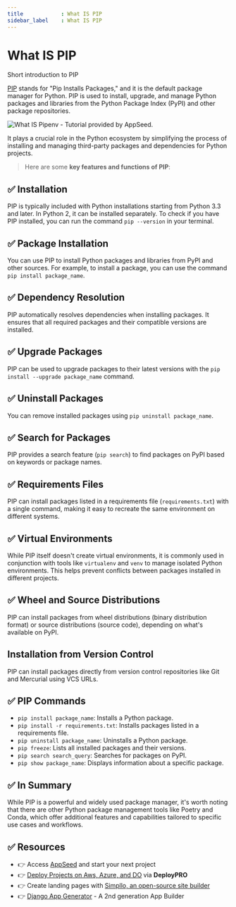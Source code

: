 ```yaml
---
title            : What IS PIP
sidebar_label    : What IS PIP 
---
```


# What IS PIP

<SubHeading> Short introduction to PIP </SubHeading>

[PIP](https://pip.pypa.io/en/stable/) stands for "Pip Installs Packages," and it is the default package manager for Python. 
PIP is used to install, upgrade, and manage Python packages and libraries from the Python Package Index (PyPI) and other package repositories. 

![What IS Pipenv - Tutorial provided by AppSeed.](https://github-production-user-asset-6210df.s3.amazonaws.com/51070104/269008856-f4b5efaf-5313-4260-ba18-44645a058c2d.jpg) 

It plays a crucial role in the Python ecosystem by simplifying the process of installing and managing third-party packages and dependencies for Python projects.

> Here are some **key features and functions of PIP**:

## ✅ **Installation** 

PIP is typically included with Python installations starting from Python 3.3 and later. In Python 2, it can be installed separately. 
To check if you have PIP installed, you can run the command `pip --version` in your terminal.

## ✅ **Package Installation** 

You can use PIP to install Python packages and libraries from PyPI and other sources. For example, to install a package, you can use the command `pip install package_name`.

## ✅ **Dependency Resolution** 

PIP automatically resolves dependencies when installing packages. It ensures that all required packages and their compatible versions are installed.

## ✅ **Upgrade Packages** 

PIP can be used to upgrade packages to their latest versions with the `pip install --upgrade package_name` command.

## ✅ **Uninstall Packages** 

You can remove installed packages using `pip uninstall package_name`.

## ✅ **Search for Packages** 

PIP provides a search feature (`pip search`) to find packages on PyPI based on keywords or package names.

## ✅ **Requirements Files** 

PIP can install packages listed in a requirements file (`requirements.txt`) with a single command, making it easy to recreate the same environment on different systems.

## ✅ **Virtual Environments** 

While PIP itself doesn't create virtual environments, it is commonly used in conjunction with tools like `virtualenv` and `venv` to manage isolated Python environments. 
This helps prevent conflicts between packages installed in different projects.

## ✅ **Wheel and Source Distributions** 

PIP can install packages from wheel distributions (binary distribution format) or source distributions (source code), depending on what's available on PyPI.

## **Installation from Version Control** 

PIP can install packages directly from version control repositories like Git and Mercurial using VCS URLs.

## ✅ **PIP Commands**

- `pip install package_name`: Installs a Python package.
- `pip install -r requirements.txt`: Installs packages listed in a requirements file.
- `pip uninstall package_name`: Uninstalls a Python package.
- `pip freeze`: Lists all installed packages and their versions.
- `pip search search_query`: Searches for packages on PyPI.
- `pip show package_name`: Displays information about a specific package.

## ✅ In Summary

While PIP is a powerful and widely used package manager, it's worth noting that there are other Python package management tools like Poetry and Conda, 
which offer additional features and capabilities tailored to specific use cases and workflows.

## ✅ Resources

- 👉 Access [AppSeed](https://appseed.us/) and start your next project
- 👉 [Deploy Projects on Aws, Azure, and DO](https://www.docs.deploypro.dev/) via **DeployPRO**
- 👉 Create landing pages with [Simpllo, an open-source site builder](https://www.simpllo.com/)
- 👉 [Django App Generator](https://app-generator.dev/django/) - A 2nd generation App Builder
